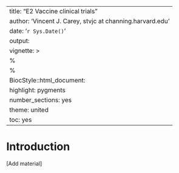 
---
title: "E2 Vaccine clinical trials"
author: 'Vincent J. Carey, stvjc at channing.harvard.edu'
date: '`r Sys.Date()`'
output:
vignette: >
  %\VignetteEngine{knitr::rmarkdown}
  %\VignetteIndexEntry{E2 Vaccine clinical trials}
  BiocStyle::html_document:
    highlight: pygments
    number_sections: yes
    theme: united
    toc: yes
---

# Introduction

[Add material]

